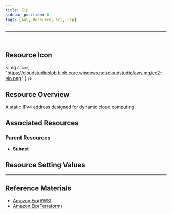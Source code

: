 ```yaml
---
title: Eip
sidebar_position: 0
tags: [AWS, Resource, Ec2, Eip]
---
```


<hr />
<br />

## Resource Icon

<img
    src={
        "https://cloudstudioblob.blob.core.windows.net/cloudstudio/awsImg/ec2-eip.png"
    }
/>

## Resource Overview

A static IPv4 address designed for dynamic cloud computing

## Associated Resources

### Parent Resources


-   [**Subnet**](https://docs.cstudio.app/en/docs/resource/aws/Vpc/Subnet)

## Resource Setting Values

---

## Reference Materials

-   [Amazon Eip(AWS)](https://docs.aws.amazon.com/ko_kr/AWSEC2/latest/UserGuide/elastic-ip-addresses-eip.html)
-   [Amazon Eip(Terraform)](https://registry.terraform.io/providers/hashicorp/aws/latest/docs/resources/eip)
